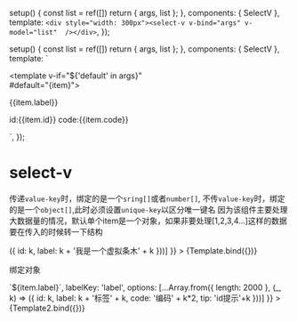 

<Meta title="em/tt" component={SelectV} argTypes={{}} />

  setup() {
    const list = ref([])
    return { args, list };
  },
  components: { SelectV },
  template: `<div style="width: 300px"><select-v v-bind="args" v-model="list"  /></div>`,
});

  setup() {
    const list = ref([])
    return { args, list };
  },
  components: { SelectV },
  template: 
    `
    <div style="width: 300px"><select-v v-bind="args" v-model="list">
      <template v-if="${'default' in args}" #default="{item}"><p>{{item.label}}</p> id:{{item.id}} code:{{item.code}}</template>
    </select-v>
  </div>`,
});

# select-v
传递`value-key`时，绑定的是一个`sring[]`或者`number[]`, 不传`value-key`时，绑定的是一个`object[]`,此时必须设置`unique-key`以区分唯一键名
因为该组件主要处理大数据量的情况，默认单个item是一个对象，如果非要处理[1,2,3,4...]这样的数据要在传入的时候转一下结构

<Canvas>
  <Story
    name="default"
    args={{
      valueKey: 'id',
      labelKey: 'label',
      options: [...Array.from({ length: 2000 }, (_, k) => ({
        id: k,
        label: k + '我是一个虚拟条木' + k
      }))]
    }}
  >
    {Template.bind({})}
  </Story>
</Canvas>

绑定对象

<Canvas>
  <Story
    name="default3"
    args={{
      default: (item) => `${item.label}`,
      labelKey: 'label',
      options: [...Array.from({ length: 2000 }, (_, k) => ({
        id: k,
        label: k + '标签' + k,
        code: '编码' + k*2,
        tip: 'id提示'+k
      }))]
    }}
  >
    {Template2.bind({})}
  </Story>
</Canvas>

<ArgsTable story="default" />

